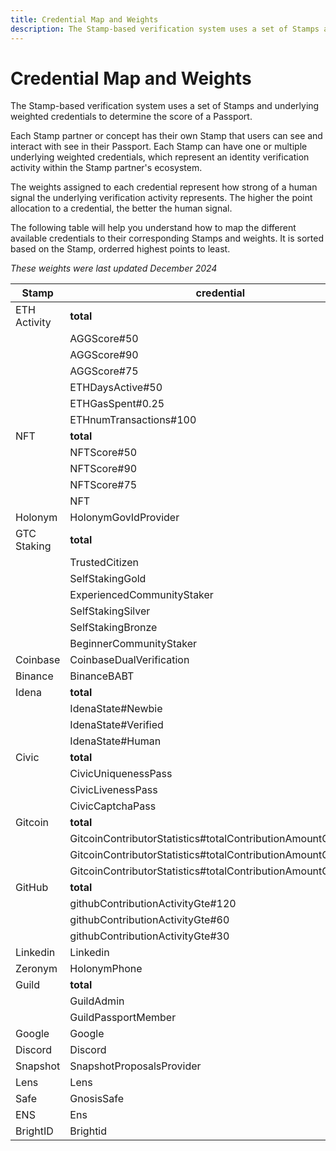 ```yaml
---
title: Credential Map and Weights
description: The Stamp-based verification system uses a set of Stamps and underlying weighted credentials to determine the score of a Passport.
---
```


# Credential Map and Weights

The Stamp-based verification system uses a set of Stamps and underlying weighted credentials to determine the score of a Passport.

Each Stamp partner or concept has their own Stamp that users can see and interact with see in their Passport. Each Stamp can have one or multiple underlying weighted credentials, which represent an identity verification activity within the Stamp partner's ecosystem.

The weights assigned to each credential represent how strong of a human signal the underlying verification activity represents. The higher the point allocation to a credential, the better the human signal.

The following table will help you understand how to map the different available credentials to their corresponding Stamps and weights. It is sorted based on the Stamp, orderred highest points to least. 

*These weights were last updated December 2024*

| Stamp        | credential                                                   | new_weight |
|--------------|--------------------------------------------------------------|------------|
| ETH Activity | **total**                                                    |     22.541 |
|              | AGGScore#50                                                  |     16.021 |
|              | AGGScore#90                                                  |      2.926 |
|              | AGGScore#75                                                  |      2.399 |
|              | ETHDaysActive#50                                             |      0.207 |
|              | ETHGasSpent#0.25                                             |      0.778 |
|              | ETHnumTransactions#100                                       |      0.210 |
| NFT          | **total**                                                    |     22.053 |
|              | NFTScore#50                                                  |     16.246 |
|              | NFTScore#90                                                  |      2.413 |
|              | NFTScore#75                                                  |      2.362 |
|              | NFT                                                          |      1.032 |
| Holonym      | HolonymGovIdProvider                                         |     16.026 |
| GTC Staking  | **total**                                                    |     12.506 |
|              | TrustedCitizen                                               |      4.009 |
|              | SelfStakingGold                                              |      2.700 |
|              | ExperiencedCommunityStaker                                   |      2.161 |
|              | SelfStakingSilver                                            |      2.066 |
|              | SelfStakingBronze                                            |      0.897 |
|              | BeginnerCommunityStaker                                      |      0.673 |
| Coinbase     | CoinbaseDualVerification                                     |     10.042 |
| Binance      | BinanceBABT                                                  |     10.021 |
| Idena        | **total**                                                    |      9.736 |
|              | IdenaState#Newbie                                            |      5.892 |
|              | IdenaState#Verified                                          |      1.924 |
|              | IdenaState#Human                                             |      1.921 |
| Civic        | **total**                                                    |      8.867 |
|              | CivicUniquenessPass                                          |      5.005 |
|              | CivicLivenessPass                                            |      3.038 |
|              | CivicCaptchaPass                                             |      0.823 |
| Gitcoin      | **total**                                                    |      6.237 |
|              | GitcoinContributorStatistics#totalContributionAmountGte#1000 |      4.997 |
|              | GitcoinContributorStatistics#totalContributionAmountGte#100  |      1.017 |
|              | GitcoinContributorStatistics#totalContributionAmountGte#10   |      0.223 |
| GitHub       | **total**                                                    |      6.026 |
|              | githubContributionActivityGte#120                            |      2.259 |
|              | githubContributionActivityGte#60                             |      1.888 |
|              | githubContributionActivityGte#30                             |      1.879 |
| Linkedin     | Linkedin                                                     |      1.531 |
| Zeronym      | HolonymPhone                                                 |      1.521 |
| Guild        | **total**                                                    |      0.708 |
|              | GuildAdmin                                                   |      0.468 |
|              | GuildPassportMember                                          |      0.240 |
| Google       | Google                                                       |      0.525 |
| Discord      | Discord                                                      |      0.516 |
| Snapshot     | SnapshotProposalsProvider                                    |      0.239 |
| Lens         | Lens                                                         |      0.230 |
| Safe         | GnosisSafe                                                   |      0.222 |
| ENS          | Ens                                                          |      0.208 |
| BrightID     | Brightid                                                     |      0.202 |